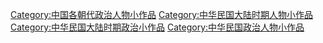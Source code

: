 {{hiddencat}}

[[Category:中国各朝代政治人物小作品|Category:中国各朝代政治人物小作品]]
[[Category:中华民国大陆时期人物小作品|Category:中华民国大陆时期人物小作品]]
[[Category:中华民国大陆时期政治小作品|Category:中华民国大陆时期政治小作品]]
[[Category:中华民国政治人物小作品|Category:中华民国政治人物小作品]]